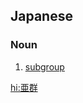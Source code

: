==Japanese==
{{ja-kanjitab|あ|ぐん|yomi=o}}

===Noun===
{{ja-noun|あぐん|kyu=亞群}}

# [[subgroup]]

[[hi:亜群]]